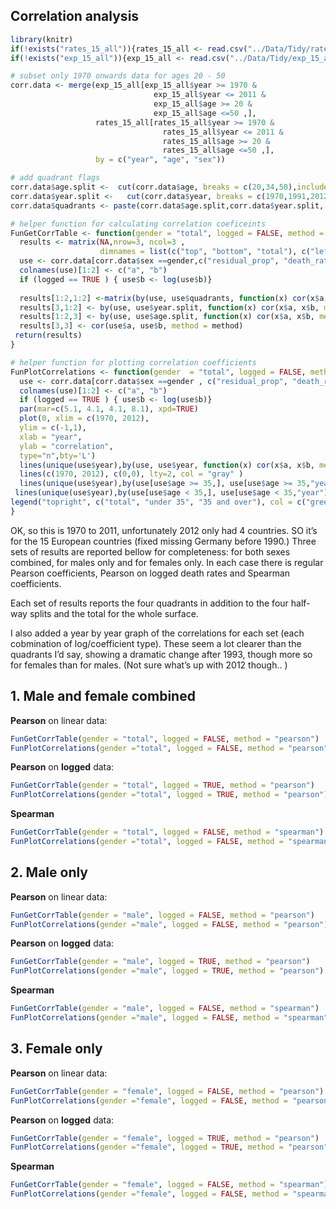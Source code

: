Correlation analysis
----------------------------------


```r
library(knitr)
if(!exists("rates_15_all")){rates_15_all <- read.csv("../Data/Tidy/rates_15_all.csv")}
if(!exists("exp_15_all")){exp_15_all <- read.csv("../Data/Tidy/exp_15_all.csv")}

# subset only 1970 onwards data for ages 20 - 50
corr.data <- merge(exp_15_all[exp_15_all$year >= 1970 & 
                                exp_15_all$year <= 2011 & 
                                exp_15_all$age >= 20 & 
                                exp_15_all$age <=50 ,],
                   rates_15_all[rates_15_all$year >= 1970 &
                                  rates_15_all$year <= 2011 & 
                                  rates_15_all$age >= 20 &
                                  rates_15_all$age <=50 ,],
                   by = c("year", "age", "sex"))

# add quadrant flags
corr.data$age.split <-  cut(corr.data$age, breaks = c(20,34,50),include.lowest=TRUE, labels=c("bottom","top"))
corr.data$year.split <-   cut(corr.data$year, breaks = c(1970,1991,2012),include.lowest=TRUE, labels=c("left","right"))
corr.data$quadrants <- paste(corr.data$age.split,corr.data$year.split, sep="-" )

# helper function for calculating correlation coeficeints
FunGetCorrTable <- function(gender = "total", logged = FALSE, method = "pearson") {
  results <- matrix(NA,nrow=3, ncol=3 , 
                    dimnames = list(c("top", "bottom", "total"), c("left", "right","total")))  
  use <- corr.data[corr.data$sex ==gender,c("residual_prop", "death_rate", "quadrants", "age.split", "year.split")]
  colnames(use)[1:2] <- c("a", "b")
  if (logged == TRUE ) { use$b <- log(use$b)}
  
  results[1:2,1:2] <-matrix(by(use, use$quadrants, function(x) cor(x$a, x$b, method = method)), c(2,2), byrow = TRUE)[2:1,]
  results[3,1:2] <- by(use, use$year.split, function(x) cor(x$a, x$b, method = method))
  results[1:2,3] <- by(use, use$age.split, function(x) cor(x$a, x$b, method = method))[2:1]
  results[3,3] <- cor(use$a, use$b, method = method)
 return(results)
}

# helper function for plotting correlation coefficients
FunPlotCorrelations <- function(gender  = "total", logged = FALSE, method = "pearson") {  
  use <- corr.data[corr.data$sex ==gender , c("residual_prop", "death_rate", "year", "age")]
  colnames(use)[1:2] <- c("a", "b")
  if (logged == TRUE ) { use$b <- log(use$b)}
  par(mar=c(5.1, 4.1, 4.1, 8.1), xpd=TRUE)
  plot(0, xlim = c(1970, 2012),
  ylim = c(-1,1),
  xlab = "year",
  ylab = "correlation",
  type="n",bty='L')
  lines(unique(use$year),by(use, use$year, function(x) cor(x$a, x$b, method = method)), lwd=2, col="green")
  lines(c(1970, 2012), c(0,0), lty=2, col = "gray" )
  lines(unique(use$year),by(use[use$age >= 35,], use[use$age >= 35,"year"], function(x) cor(x$a, x$b, method = method)), lwd=2, col="blue")
 lines(unique(use$year),by(use[use$age < 35,], use[use$age < 35,"year"], function(x) cor(x$a, x$b, method = method)), lwd=2, col="red")
legend("topright", c("total", "under 35", "35 and over"), col = c("green", "blue", "red"), lty = 1, lwd =2,inset=c(-.25,0))
}

```
OK, so this is 1970 to 2011, unfortunately 2012 only had 4 countries. SO it's for the 15 European countries (fixed missing Germany before 1990.)
Three sets of results are reported bellow for completeness: for both sexes combined, for males only and for females only. In each case there is regular Pearson coefficients, Pearson on logged death rates and Spearman coefficients. 

Each set of results reports the four quadrants in addition to the four half-way splits and the total for the whole surface. 

I also added a year by year graph of the correlations for each set (each cobmination of log/coefficient type). These seem a lot clearer than the quadrants I'd say, showing a dramatic change after 1993, though more so for females than for males. (Not sure what's up with 2012 though.. )

## 1. Male and female combined
**Pearson** on linear data:
```r
FunGetCorrTable(gender = "total", logged = FALSE, method = "pearson") 
FunPlotCorrelations(gender ="total", logged = FALSE, method = "pearson")

```

**Pearson** on **logged** data:
```r
FunGetCorrTable(gender = "total", logged = TRUE, method = "pearson") 
FunPlotCorrelations(gender ="total", logged = TRUE, method = "pearson")

```

**Spearman** 
```r
FunGetCorrTable(gender = "total", logged = FALSE, method = "spearman") 
FunPlotCorrelations(gender ="total", logged = FALSE, method = "spearman")


```

## 2. Male only 

 **Pearson** on linear data:
```r
FunGetCorrTable(gender = "male", logged = FALSE, method = "pearson") 
FunPlotCorrelations(gender ="male", logged = FALSE, method = "pearson")


```

**Pearson** on **logged** data:
```r

FunGetCorrTable(gender = "male", logged = TRUE, method = "pearson") 
FunPlotCorrelations(gender ="male", logged = TRUE, method = "pearson")

```

**Spearman**
```r
FunGetCorrTable(gender = "male", logged = FALSE, method = "spearman") 
FunPlotCorrelations(gender ="male", logged = FALSE, method = "spearman")


```


## 3. Female only 

**Pearson** on linear data:
```r
FunGetCorrTable(gender = "female", logged = FALSE, method = "pearson") 
FunPlotCorrelations(gender ="female", logged = FALSE, method = "pearson")


```

**Pearson** on **logged** data:
```r

FunGetCorrTable(gender = "female", logged = TRUE, method = "pearson") 
FunPlotCorrelations(gender ="female", logged = TRUE, method = "pearson")


```

**Spearman **
```r
FunGetCorrTable(gender = "female", logged = FALSE, method = "spearman") 
FunPlotCorrelations(gender ="female", logged = FALSE, method = "spearman")


```


